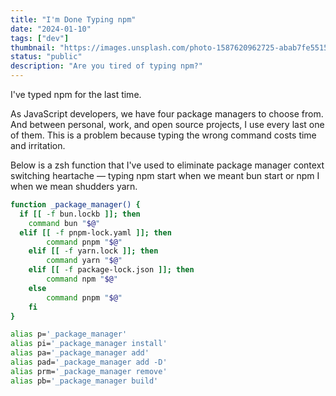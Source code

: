 ```yaml
---
title: "I'm Done Typing npm"
date: "2024-01-10"
tags: ["dev"]
thumbnail: "https://images.unsplash.com/photo-1587620962725-abab7fe55159?q=80&w=1931&auto=format&fit=crop&ixlib=rb-4.0.3&ixid=M3wxMjA3fDB8MHxwaG90by1wYWdlfHx8fGVufDB8fHx8fA%3D%3D"
status: "public"
description: "Are you tired of typing npm?"
---
```


I've typed npm for the last time.

As JavaScript developers, we have four package managers to choose from.
And between personal, work, and open source projects, I use every last one of them.
This is a problem because typing the wrong command costs time and irritation.

Below is a zsh function that I've used to eliminate package manager context
switching heartache — typing npm start when we meant bun start or npm I when we mean shudders yarn.

```sh
function _package_manager() {
  if [[ -f bun.lockb ]]; then
    command bun "$@"
  elif [[ -f pnpm-lock.yaml ]]; then
		command pnpm "$@"
	elif [[ -f yarn.lock ]]; then
		command yarn "$@"
	elif [[ -f package-lock.json ]]; then
		command npm "$@"
	else
		command pnpm "$@"
	fi
}

alias p='_package_manager'
alias pi='_package_manager install'
alias pa='_package_manager add'
alias pad='_package_manager add -D'
alias prm='_package_manager remove'
alias pb='_package_manager build'
```
